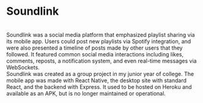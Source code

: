 # Soundlink
<br />
Soundlink was a social media platform that emphasized playlist sharing via its mobile app. Users could post new playlists via Spotify integration, and were also presented a timeline of posts made by other users that they followed.
It featured common social media interactions including likes, comments, reposts, a notification system, and even real-time messages via WebSockets.
<br />
Soundlink was created as a group project in my junior year of college. The mobile app was made with React Native, the desktop site with standard React, and the backend with Express.
It used to be hosted on Heroku and available as an APK, but is no longer maintained or operational.